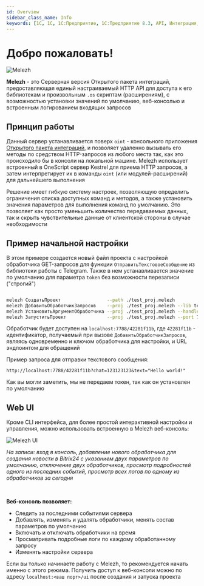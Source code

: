 ```yaml
---
id: Overview
sidebar_class_name: Info
keywords: [1C, 1С, 1С:Предприятие, 1С:Предприятие 8.3, API, Интеграция, Сервисы, Обмен, OneScript, CLI, HTTP, Melezh]
---
```


# Добро пожаловать!

![Melezh](../../../static/img/melezh_long.png)

**Melezh** - это Серверная версия Открытого пакета интеграций, предоставляющая единый настраиваемый HTTP API для доступа к его библиотекам и произвольным `.os` скриптам (расширениям), с возможностью установки значений по умолчанию, веб-консолью и встроенным логированием входящих запросов

## Принцип работы

Данный сервер устанавливается поверх `oint` - консольного приложения [Открытого пакета интеграций](https://github.com/Bayselonarrend/OpenIntegrations), и позволяет удаленно вызывать его методы по средством HTTP-запросов из любого места так, как это происходило бы в консоли на локальной машине. Melezh использует встроенный в OneScript сервер Kestrel для приема HTTP запросов, а затем интерпретирует их в команды `oint` (или модулей-расширений) для дальнейшего выполнения

Решение имеет гибкую систему настроек, позволяющую определить ограничения списка доступных команд и методов, а также установить значения параметров для выполнения команд по умолчанию. Это позволяет как просто уменьшить количество передаваемых данных, так и скрыть чувствительные данные от клиентской стороны в случае необходимости


## Пример начальной настройки

В этом примере создается новый файл проекта с настройкой обработчика GET-запросов для функции `ОтправитьТекстовоеСообщение` из библиотеки работы с Telegram. Также в нем устанавливается значение по умолчанию для параметра `token` без возможности перезаписи ("строгий")

```bash

melezh СоздатьПроект                 --path ./test_proj.melezh
melezh ДобавитьОбработчикЗапросов    --proj ./test_proj.melezh --lib telegram --func ОтправитьТекстовоеСообщение --method GET
melezh УстановитьАргументОбработчика --proj ./test_proj.melezh --handler 42281f11b --arg token --value "***" --strict true
melezh ЗапуститьПроект               --proj ./test_proj.melezh --port 7788

```

Обработчик будет доступен на `localhost:7788/42281f11b`, где `42281f11b` - идентификатор, получаемый при вызове `ДобавитьОбработчикЗапросов`, являясь одновременно и ключом обработчика для настройки, и URL эндпоинтом для обращений

Пример запроса для отправки текстового сообщения:

```url
http://localhost:7788/42281f11b?chat=123123123&text="Hello world!"
```

Как вы могли заметить, мы не передаем токен, так как он установлен по умолчанию

## Web UI

Кроме CLI интерфейса, для более простой интерактивной настройки и управления, можно использовать встроенную в Melezh веб-консоль:

![Melezh UI](../../../static/img/melezh_ui.gif)

*На записи: вход в консоль, добавление нового обработчика для создания новости в Bitrix24 с указанием двух параметров по умолчанию, отключение двух обработчиков, просмотр подробностей одного из последних событий, просмотр всех логов по одному из обработчиков за сегодня*

<br/>

**Веб-консоль позволяет:**
- Следить за последними событиями сервера
- Добавлять, изменять и удалять обработчики, менять состав параметров по умолчанию
- Включать и отключать обработчики на время
- Просматривать подробные логи по каждому обработанному запросу
- Изменять настройки сервера

Если вы только начинаете работу с Melezh, то рекомендуется начать именно с этого режима. Получить доступ к веб-консоли можно по адресу `localhost:<ваш порт>/ui` после создания и запуска проекта


